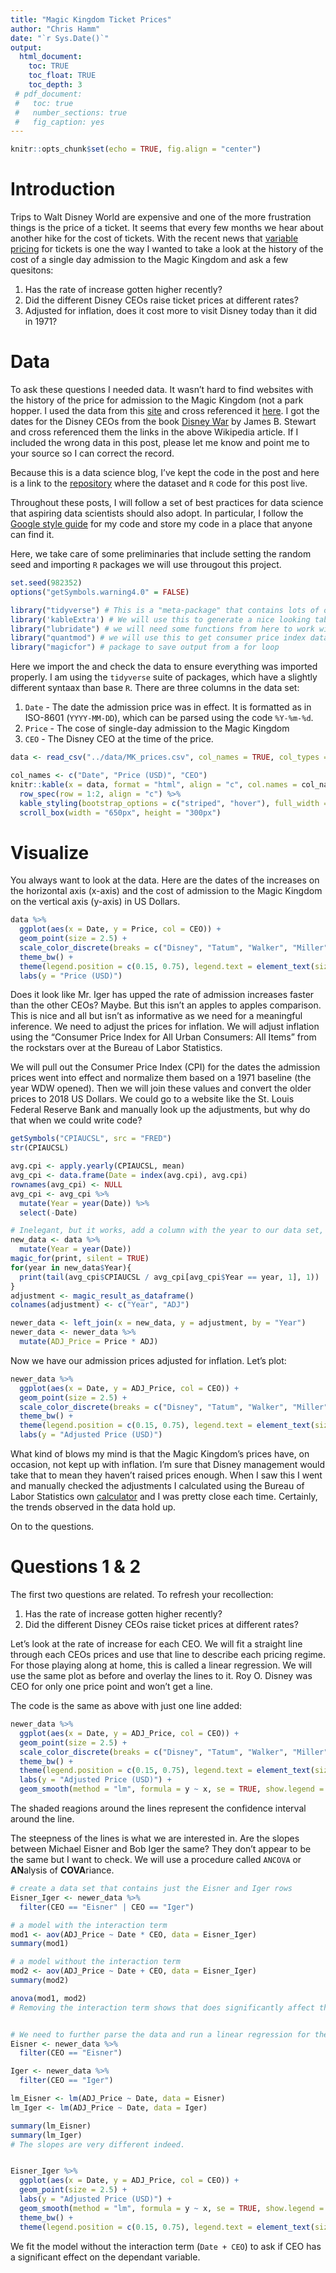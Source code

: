```yaml
---
title: "Magic Kingdom Ticket Prices"
author: "Chris Hamm"
date: "`r Sys.Date()`"
output: 
  html_document:
    toc: TRUE
    toc_float: TRUE
    toc_depth: 3
 # pdf_document:
 #   toc: true
 #   number_sections: true
 #   fig_caption: yes
---
```


```r
knitr::opts_chunk$set(echo = TRUE, fig.align = "center")
```

# Introduction
Trips to Walt Disney World are expensive and one of the more frustration things is the price of a ticket. It seems that every few months we hear about another hike for the cost of tickets. With the recent news that [variable pricing](http://time.com/money/5405838/disney-world-ticket-prices-2018/) for tickets is one the way I wanted to take a look at the history of the cost of a single day admission to the Magic Kingdom and ask a few quesitons:

1. Has the rate of increase gotten higher recently?
1. Did the different Disney CEOs raise ticket prices at different rates? 
1. Adjusted for inflation, does it cost more to visit Disney today than it did in 1971? 


# Data

To ask these questions I needed data. It wasn't hard to find websites with the history of the price for admission to the Magic Kingdom (not a park hopper. I used the data from this [site](http://allears.net/walt-disney-world/wdw-planning/wdw-ticket-increase-guide/) and cross referenced it [here](https://www.travelandleisure.com/trip-ideas/disney-vacations/disney-world-ticket-costs-over-time). I got the dates for the Disney CEOs from the book [Disney War](https://en.wikipedia.org/wiki/DisneyWar) by James B. Stewart and cross referenced them the links in the above Wikipedia article. If I included the wrong data in this post, please let me know and point me to your source so I can correct the record.

Because this is a data science blog, I've kept the code in the post and here is a link to the [repository](https://github.com/butterflyology/Theme_Park_prices) where the dataset and `R` code for this post live.

Throughout these posts, I will follow a set of best practices for data science that aspiring data scientists should also adopt. In particular, I follow the [Google style guide](https://google.github.io/styleguide/Rguide.xml) for my code and store my code in a place that anyone can find it. 

Here, we take care of some preliminaries that include setting the random seed and importing `R` packages we will use througout this project.

```r
set.seed(982352)
options("getSymbols.warning4.0" = FALSE)

library("tidyverse") # This is a "meta-package" that contains lots of other useful packages, like ggplot2 and readr.
library('kableExtra') # We will use this to generate a nice looking table in `html`.
library("lubridate") # we will need some functions from here to work with date data
library("quantmod") # we will use this to get consumer price index data
library("magicfor") # package to save output from a for loop
```


Here we import the and check the data to ensure everything was imported properly. I am using the `tidyverse` suite of packages, which have a slightly different syntaax than base `R`. There are three columns in the data set:

1. `Date` - The date the admission price was in effect. It is formatted as in ISO-8601 (`YYYY-MM-DD`), which can be parsed using the code `%Y-%m-%d`.
1. `Price` - The cose of single-day admission to the Magic Kingdom
1. `CEO` - The Disney CEO at the time of the price.

```r
data <- read_csv("../data/MK_prices.csv", col_names = TRUE, col_types = cols(Date = col_date("%Y-%m-%d"), Price = col_double(), CEO = col_character()))

col_names <- c("Date", "Price (USD)", "CEO")
knitr::kable(x = data, format = "html", align = "c", col.names = col_names) %>%
  row_spec(row = 1:2, align = "c") %>% 
  kable_styling(bootstrap_options = c("striped", "hover"), full_width = FALSE) %>%
  scroll_box(width = "650px", height = "300px")
```


# Visualize

You always want to look at the data. Here are the dates of the increases on the horizontal axis (x-axis) and the cost of admission to the Magic Kingdom on the vertical axis (y-axis) in US Dollars. 

```r
data %>% 
  ggplot(aes(x = Date, y = Price, col = CEO)) +
  geom_point(size = 2.5) +
  scale_color_discrete(breaks = c("Disney", "Tatum", "Walker", "Miller", "Eisner", "Iger")) +
  theme_bw() + 
  theme(legend.position = c(0.15, 0.75), legend.text = element_text(size = 15)) +
  labs(y = "Price (USD)")
```

Does it look like Mr. Iger has upped the rate of admission increases faster than the other CEOs? Maybe. But this isn't an apples to apples comparison. This is nice and all but isn't as informative as we need for a meaningful inference. We need to adjust the prices for inflation. We will adjust inflation using the "Consumer Price Index for All Urban Consumers: All Items" from the rockstars over at the Bureau of Labor Statistics.

We will pull out the Consumer Price Index (CPI) for the dates the admission prices went into effect and normalize them based on a 1971 baseline (the year WDW opened). Then we will join these values and convert the older prices to 2018 US Dollars. We could go to a website like the St. Louis Federal Reserve Bank and manually look up the adjustments, but why do that when we could write code?


```r
getSymbols("CPIAUCSL", src = "FRED")
str(CPIAUCSL)

avg.cpi <- apply.yearly(CPIAUCSL, mean)
avg_cpi <- data.frame(Date = index(avg.cpi), avg.cpi)
rownames(avg_cpi) <- NULL
avg_cpi <- avg_cpi %>% 
  mutate(Year = year(Date)) %>%
  select(-Date)

# Inelegant, but it works, add a column with the year to our data set, we will join by this column
new_data <- data %>% 
  mutate(Year = year(Date))
magic_for(print, silent = TRUE)
for(year in new_data$Year){
  print(tail(avg_cpi$CPIAUCSL / avg_cpi[avg_cpi$Year == year, 1], 1))
}
adjustment <- magic_result_as_dataframe() 
colnames(adjustment) <- c("Year", "ADJ")

newer_data <- left_join(x = new_data, y = adjustment, by = "Year")
newer_data <- newer_data %>% 
  mutate(ADJ_Price = Price * ADJ)
```


Now we have our admission prices adjusted for inflation. Let's plot:

```r
newer_data %>% 
  ggplot(aes(x = Date, y = ADJ_Price, col = CEO)) +
  geom_point(size = 2.5) +
  scale_color_discrete(breaks = c("Disney", "Tatum", "Walker", "Miller", "Eisner", "Iger")) +
  theme_bw() + 
  theme(legend.position = c(0.15, 0.75), legend.text = element_text(size = 15)) +
  labs(y = "Adjusted Price (USD)")
```

What kind of blows my mind is that the Magic Kingdom's prices have, on occasion, not kept up with inflation. I'm sure that Disney management would take that to mean they haven't raised prices enough. When I saw this I went and manually checked the adjustments I calculated using the Bureau of Labor Statistics own [calculator](https://data.bls.gov/cgi-bin/cpicalc.pl) and I was pretty close each time. Certainly, the trends observed in the data hold up.

On to the questions.

# Questions 1 & 2

The first two questions are related. To refresh your recollection: 

1. Has the rate of increase gotten higher recently?
1. Did the different Disney CEOs raise ticket prices at different rates? 

Let's look at the rate of increase for each CEO. We will fit a straight line through each CEOs prices and use that line to describe each pricing regime. For those playing along at home, this is called a linear regression. We will use the same plot as before and overlay the lines to it. Roy O. Disney was CEO for only one price point and won't get a line. 

The code is the same as above with just one line added:

```r
newer_data %>% 
  ggplot(aes(x = Date, y = ADJ_Price, col = CEO)) +
  geom_point(size = 2.5) +
  scale_color_discrete(breaks = c("Disney", "Tatum", "Walker", "Miller", "Eisner", "Iger")) +
  theme_bw() + 
  theme(legend.position = c(0.15, 0.75), legend.text = element_text(size = 15)) +
  labs(y = "Adjusted Price (USD)") +
  geom_smooth(method = "lm", formula = y ~ x, se = TRUE, show.legend = FALSE, level = 0.95)
```


The shaded reagions around the lines represent the confidence interval around the line.

The steepness of the lines is what we are interested in. Are the slopes between Michael Eisner and Bob Iger the same? They don't appear to be the same but I want to check. We will use a procedure called `ANCOVA` or **AN**alysis of **COVA**riance. 


```r
# create a data set that contains just the Eisner and Iger rows
Eisner_Iger <- newer_data %>% 
  filter(CEO == "Eisner" | CEO == "Iger")

# a model with the interaction term
mod1 <- aov(ADJ_Price ~ Date * CEO, data = Eisner_Iger)
summary(mod1)

# a model without the interaction term
mod2 <- aov(ADJ_Price ~ Date + CEO, data = Eisner_Iger)
summary(mod2)

anova(mod1, mod2)
# Removing the interaction term shows that does significantly affect the model. But we don't know how the slope changes.


# We need to further parse the data and run a linear regression for the two most recent CEOs
Eisner <- newer_data %>%
  filter(CEO == "Eisner")

Iger <- newer_data %>%
  filter(CEO == "Iger")

lm_Eisner <- lm(ADJ_Price ~ Date, data = Eisner)
lm_Iger <- lm(ADJ_Price ~ Date, data = Iger)

summary(lm_Eisner)
summary(lm_Iger)
# The slopes are very different indeed.


Eisner_Iger %>%
  ggplot(aes(x = Date, y = ADJ_Price, col = CEO)) +
  geom_point(size = 2.5) +
  labs(y = "Adjusted Price (USD)") +
  geom_smooth(method = "lm", formula = y ~ x, se = TRUE, show.legend = FALSE, level = 0.95) +
  theme_bw() +
  theme(legend.position = c(0.15, 0.75), legend.text = element_text(size = 15))

```

We fit the model without the interaction term (`Date + CEO`) to ask if CEO has a significant effect on the dependant variable. 
